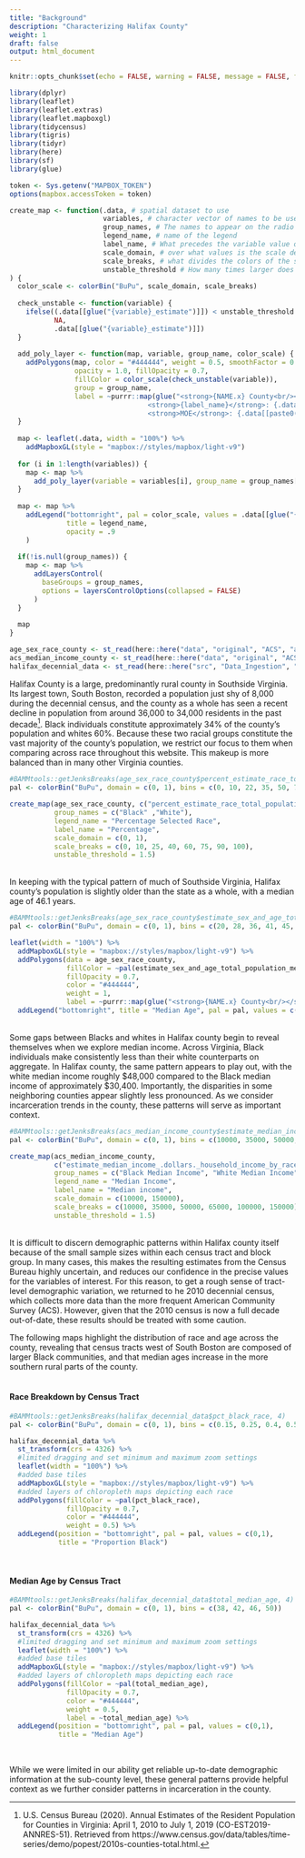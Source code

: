 ```yaml
---
title: "Background"
description: "Characterizing Halifax County"
weight: 1
draft: false
output: html_document
---
```


```r
knitr::opts_chunk$set(echo = FALSE, warning = FALSE, message = FALSE, fig.width = 15, fig.height = 10)

library(dplyr)
library(leaflet)
library(leaflet.extras)
library(leaflet.mapboxgl)
library(tidycensus)
library(tigris)
library(tidyr)
library(here)
library(sf)
library(glue)

token <- Sys.getenv("MAPBOX_TOKEN")
options(mapbox.accessToken = token)
```

```r
create_map <- function(.data, # spatial dataset to use
                       variables, # character vector of names to be used, does not include _estimate or _moe at end. Example: estimate_percent_below_poverty_level_population_for_whom_poverty_status_is_determined
                       group_names, # The names to appear on the radio button widget, determing which variable to display
                       legend_name, # name of the legend
                       label_name, # What precedes the variable value on the hoverover label
                       scale_domain, # over what values is the scale defined? Values outside will be color NA
                       scale_breaks, # what divides the colors of the scale? For a 4 color scale, and example would be c(0, 25, 50, 75, 100) Note endpoints are included
                       unstable_threshold # How many times larger does the estimate have to be than the margin of error to be considered non-null?
) {
  color_scale <- colorBin("BuPu", scale_domain, scale_breaks)
  
  check_unstable <- function(variable) {
    ifelse((.data[[glue("{variable}_estimate")]]) < unstable_threshold * .data[[glue("{variable}_moe")]],
           NA,
           .data[[glue("{variable}_estimate")]])
  }
  
  add_poly_layer <- function(map, variable, group_name, color_scale) {
    addPolygons(map, color = "#444444", weight = 0.5, smoothFactor = 0.5,
                opacity = 1.0, fillOpacity = 0.7,
                fillColor = color_scale(check_unstable(variable)),
                group = group_name,
                label = ~purrr::map(glue("<strong>{NAME.x} County<br/></strong>
                                  <strong>{label_name}</strong>: {.data[[paste0(variable, \"_estimate\")]]}<br/>
                                  <strong>MOE</strong>: {.data[[paste0(variable, \"_moe\")]]}"), htmltools::HTML))
  }
  
  map <- leaflet(.data, width = "100%") %>%
    addMapboxGL(style = "mapbox://styles/mapbox/light-v9")
  
  for (i in 1:length(variables)) {
    map <- map %>%
      add_poly_layer(variable = variables[i], group_name = group_names[i], color_scale = color_scale)
  }
  
  map <- map %>%
    addLegend("bottomright", pal = color_scale, values = .data[[glue("{variables[1]}_estimate")]],
              title = legend_name,
              opacity = .9
    )
  
  if(!is.null(group_names)) {
    map <- map %>%
      addLayersControl(
        baseGroups = group_names,
        options = layersControlOptions(collapsed = FALSE)
      )
  }
  
  map
}
```

```r
age_sex_race_county <- st_read(here::here("data", "original", "ACS", "acs_age_sex_race_county.geojson"))
acs_median_income_county <- st_read(here::here("data", "original", "ACS", "acs_median_income_county.geojson"))
halifax_decennial_data <- st_read(here::here("src", "Data_Ingestion", "halifax_decennial_data.geojson"))
```

Halifax County is a large, predominantly rural county in Southside Virginia. Its largest town, South Boston, recorded a population just shy of 8,000 during the decennial census, and the county as a whole has seen a recent decline in population from around 36,000 to 34,000 residents in the past decade[^CENSUS]. Black individuals constitute approximately 34% of the county's population and whites 60%. Because these two racial groups constitute the vast majority of the county's population, we restrict our focus to them when comparing across race throughout this website. This makeup is more balanced than in many other Virginia counties.

```r
#BAMMtools::getJenksBreaks(age_sex_race_county$percent_estimate_race_total_population_one_race_black_or_african_american_estimate, 6)
pal <- colorBin("BuPu", domain = c(0, 1), bins = c(0, 10, 22, 35, 50, 75))

create_map(age_sex_race_county, c("percent_estimate_race_total_population_one_race_black_or_african_american", "percent_estimate_race_total_population_one_race_white"),
           group_names = c("Black" ,"White"),
           legend_name = "Percentage Selected Race",
           label_name = "Percentage",
           scale_domain = c(0, 1),
           scale_breaks = c(0, 10, 25, 40, 60, 75, 90, 100),
           unstable_threshold = 1.5)
```

<br>
In keeping with the typical pattern of much of Southside Virginia, Halifax county's population is slightly older than the state as a whole, with a median age of 46.1 years.
<br>

```r
#BAMMtools::getJenksBreaks(age_sex_race_county$estimate_sex_and_age_total_population_median_age_.years._estimate, 7)
pal <- colorBin("BuPu", domain = c(0, 1), bins = c(20, 28, 36, 41, 45, 50, 60))

leaflet(width = "100%") %>%
  addMapboxGL(style = "mapbox://styles/mapbox/light-v9") %>%
  addPolygons(data = age_sex_race_county,
              fillColor = ~pal(estimate_sex_and_age_total_population_median_age_.years._estimate),
              fillOpacity = 0.7,
              color = "#444444",
              weight = 1,
              label = ~purrr::map(glue("<strong>{NAME.x} County<br/></strong> <strong>Age</strong>: {age_sex_race_county$estimate_sex_and_age_total_population_median_age_.years._estimate} years<br/><strong>MOE</strong>: {age_sex_race_county$estimate_sex_and_age_total_population_median_age_.years._moe}"), htmltools::HTML)) %>%
  addLegend("bottomright", title = "Median Age", pal = pal, values = c(20, 60))
```

<br>
Some gaps between Blacks and whites in Halifax county begin to reveal themselves when we explore median income. Across Virginia, Black individuals make consistently less than their white counterparts on aggregate. In Halifax county, the same pattern appears to play out, with the white median income roughly \$48,000 compared to the Black median income of approximately \$30,400. Importantly, the disparities in some neighboring counties appear slightly less pronounced. As we consider incarceration trends in the county, these patterns will serve as important context.
<br>

```r
#BAMMtools::getJenksBreaks(acs_median_income_county$estimate_median_income_.dollars._household_income_by_race_and_hispanic_or_latino_origin_of_householder_households_one_race.._black_or_african_american_estimate, 6)
pal <- colorBin("BuPu", domain = c(0, 1), bins = c(10000, 35000, 50000, 65000, 100000, 150000))

create_map(acs_median_income_county,
           c("estimate_median_income_.dollars._household_income_by_race_and_hispanic_or_latino_origin_of_householder_households_one_race.._black_or_african_american","estimate_median_income_.dollars._household_income_by_race_and_hispanic_or_latino_origin_of_householder_households_one_race.._white"),
           group_names = c("Black Median Income", "White Median Income"),
           legend_name = "Median Income",
           label_name = "Median income",
           scale_domain = c(10000, 150000),
           scale_breaks = c(10000, 35000, 50000, 65000, 100000, 150000),
           unstable_threshold = 1.5)
```

<br>
It is difficult to discern demographic patterns within Halifax county itself because of the small sample sizes within each census tract and block group. In many cases, this makes the resulting estimates from the Census Bureau highly uncertain, and reduces our confidence in the precise values for the variables of interest. For this reason, to get a rough sense of tract-level demographic variation, we returned to he 2010 decennial census, which collects more data than the more frequent American Community Survey (ACS). However, given that the 2010 census is now a full decade out-of-date, these results should be treated with some caution.

The following maps highlight the distribution of race and age across the county, revealing that census tracts west of South Boston are composed of larger Black communities, and that median ages increase in the more southern rural parts of the county.
<br><br>

#### Race Breakdown by Census Tract

```r
#BAMMtools::getJenksBreaks(halifax_decennial_data$pct_black_race, 4)
pal <- colorBin("BuPu", domain = c(0, 1), bins = c(0.15, 0.25, 0.4, 0.5, 1))

halifax_decennial_data %>%
  st_transform(crs = 4326) %>%
  #limited dragging and set minimum and maximum zoom settings
  leaflet(width = "100%") %>%
  #added base tiles
  addMapboxGL(style = "mapbox://styles/mapbox/light-v9") %>%
  #added layers of chloropleth maps depicting each race
  addPolygons(fillColor = ~pal(pct_black_race),
              fillOpacity = 0.7,
              color = "#444444",
              weight = 0.5) %>%
  addLegend(position = "bottomright", pal = pal, values = c(0,1), 
            title = "Proportion Black")
```

<br>

#### Median Age by Census Tract

```r
#BAMMtools::getJenksBreaks(halifax_decennial_data$total_median_age, 4)
pal <- colorBin("BuPu", domain = c(0, 1), bins = c(38, 42, 46, 50))

halifax_decennial_data %>%
  st_transform(crs = 4326) %>%
  #limited dragging and set minimum and maximum zoom settings
  leaflet(width = "100%") %>%
  #added base tiles
  addMapboxGL(style = "mapbox://styles/mapbox/light-v9") %>%
  #added layers of chloropleth maps depicting each race
  addPolygons(fillColor = ~pal(total_median_age),
              fillOpacity = 0.7,
              color = "#444444",
              weight = 0.5,
              label = ~total_median_age) %>%
  addLegend(position = "bottomright", pal = pal, values = c(0,1), 
            title = "Median Age")
```

<br>

While we were limited in our ability get reliable up-to-date demographic information at the sub-county level, these general patterns provide helpful context as we further consider patterns in incarceration in the county.

[^CENSUS]: U.S. Census Bureau (2020). Annual Estimates of the Resident Population for Counties in Virginia: April 1, 2010 to July 1, 2019 (CO-EST2019-ANNRES-51). Retrieved from https://www.census.gov/data/tables/time-series/demo/popest/2010s-counties-total.html.
